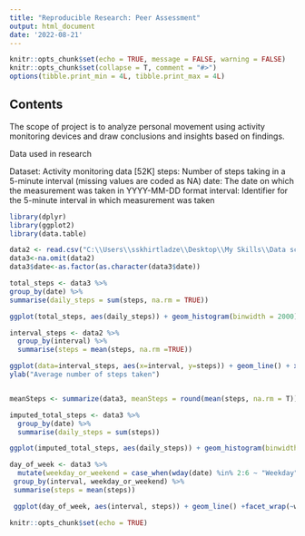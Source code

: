 ---
title: "Reproducible Research: Peer Assessment"
output: html_document
date: '2022-08-21'
---

```{r setup, include=FALSE}
knitr::opts_chunk$set(echo = TRUE, message = FALSE, warning = FALSE)
knitr::opts_chunk$set(collapse = T, comment = "#>")
options(tibble.print_min = 4L, tibble.print_max = 4L)
```

## Contents

The scope of project is to analyze  personal movement using activity monitoring devices and draw conclusions and insights based on findings. 

Data used in research

Dataset: Activity monitoring data [52K]
steps: Number of steps taking in a 5-minute interval (missing values are coded as NA)
date: The date on which the measurement was taken in YYYY-MM-DD format
interval: Identifier for the 5-minute interval in which measurement was taken


```{r}
library(dplyr)
library(ggplot2)
library(data.table)

data2 <- read.csv("C:\\Users\\sskhirtladze\\Desktop\\My Skills\\Data science\\Course_5_Reproductible research\\Exam1\\repdata_data_activity\\activity.CSV", header=TRUE, stringsAsFactors=FALSE)
data3<-na.omit(data2)
data3$date<-as.factor(as.character(data3$date))

total_steps <- data3 %>%
group_by(date) %>%
summarise(daily_steps = sum(steps, na.rm = TRUE))

ggplot(total_steps, aes(daily_steps)) + geom_histogram(binwidth = 2000) + xlab("Total number of steps taken each day") + ylab("Frequency")

interval_steps <- data2 %>% 
  group_by(interval) %>%
  summarise(steps = mean(steps, na.rm =TRUE))

ggplot(data=interval_steps, aes(x=interval, y=steps)) + geom_line() + xlab("5-minute intervals") +
ylab("Average number of steps taken")


meanSteps <- summarize(data3, meanSteps = round(mean(steps, na.rm = T)))

imputed_total_steps <- data3 %>% 
  group_by(date) %>%
  summarise(daily_steps = sum(steps))

ggplot(imputed_total_steps, aes(daily_steps)) + geom_histogram(binwidth = 2000) + xlab("Total number of steps taken each day") +   ylab("Frequency")

day_of_week <- data3 %>% 
  mutate(weekday_or_weekend = case_when(wday(date) %in% 2:6 ~ "Weekday",wday(date) %in% c(1,7) ~ "Weekend")) %>% select(-date) %>%
 group_by(interval, weekday_or_weekend) %>% 
 summarise(steps = mean(steps))

 ggplot(day_of_week, aes(interval, steps)) + geom_line() +facet_wrap(~weekday_or_weekend, nrow = 2) +xlab("5-Minute intervals") +  ylab("Average number of steps")

knitr::opts_chunk$set(echo = TRUE)
```

